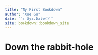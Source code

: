 ```yaml
--- 
title: "My First Bookdown"
author: "Xue Gu"
date: "`r Sys.Date()`"
site: bookdown::bookdown_site
---
```


# Down the rabbit-hole


